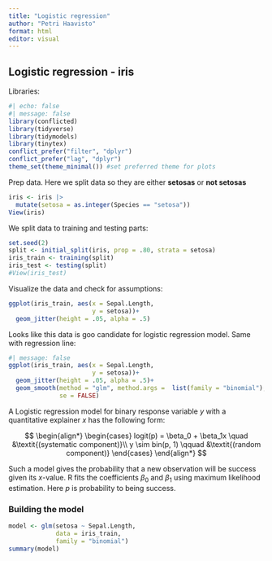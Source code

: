 ```yaml
---
title: "Logistic regression"
author: "Petri Haavisto"
format: html
editor: visual
---
```


## Logistic regression - iris

Libraries:

```r
#| echo: false
#| message: false
library(conflicted)  
library(tidyverse)
library(tidymodels)
library(tinytex)
conflict_prefer("filter", "dplyr")
conflict_prefer("lag", "dplyr")
theme_set(theme_minimal()) #set preferred theme for plots
```

Prep data. Here we split data so they are either **setosas** or **not setosas**

```r
iris <- iris |> 
  mutate(setosa = as.integer(Species == "setosa"))
View(iris)
```

We split data to training and testing parts:

```r
set.seed(2)
split <- initial_split(iris, prop = .80, strata = setosa)
iris_train <- training(split)
iris_test <- testing(split)
#View(iris_test)
```

Visualize the data and check for assumptions:

```r
ggplot(iris_train, aes(x = Sepal.Length,
                       y = setosa))+
  geom_jitter(height = .05, alpha = .5)
```

Looks like this data is goo candidate for logistic regression model. Same with regression line:

```r
#| message: false
ggplot(iris_train, aes(x = Sepal.Length,
                       y = setosa))+
  geom_jitter(height = .05, alpha = .5)+
  geom_smooth(method = "glm", method.args =  list(family = "binomial"),
              se = FALSE)
```

A Logistic regression model for binary response variable *y* with a quantitative explainer *x* has the following form:

$$
\begin{align*}
\begin{cases}
  logit(p) = \beta_0 + \beta_1x \quad &\textit{(systematic component)}\\
  y \sim bin(p, 1) \qquad &\textit{(random component)}
  \end{cases}
\end{align*}
$$

Such a model gives the probability that a new observation will be success given its *x*-value. R fits the coefficients $\beta_0$ and $\beta_1$ using maximum likelihood estimation. Here $p$ is probability to being success.

### Building the model

```r
model <- glm(setosa ~ Sepal.Length,
             data = iris_train,
             family = "binomial")
summary(model)

```
